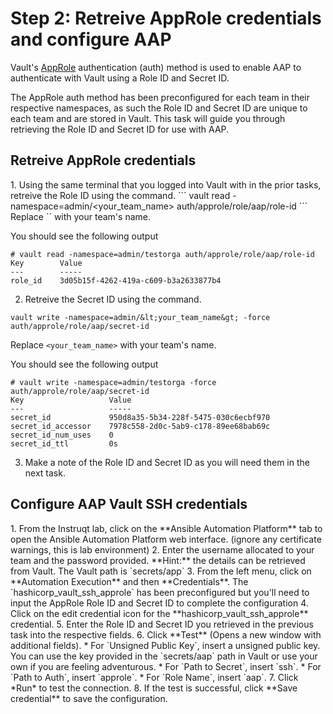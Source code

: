 # Step 2: Retreive AppRole credentials and configure AAP

Vault's [AppRole](https://www.vaultproject.io/docs/auth/approle) authentication (auth) method is used to enable AAP to authenticate with Vault using a Role ID and Secret ID.

The AppRole auth method has been preconfigured for each team in their respective namespaces, as such the Role ID and Secret ID are unique to each team and are stored in Vault. This task will guide you through retrieving the Role ID and Secret ID for use with AAP. 

## Retreive AppRole credentials

<Task id="read_aap_creds">
1. Using the same terminal that you logged into Vault with in the prior tasks, retreive the Role ID using the command.
```
vault read -namespace=admin/&lt;your_team_name&gt; auth/approle/role/aap/role-id
```
Replace `<your_team_name>` with your team's name.

You should see the following output
```
# vault read -namespace=admin/testorga auth/approle/role/aap/role-id
Key        Value
---        -----
role_id    3d05b15f-4262-419a-c609-b3a2633877b4
```
2. Retreive the Secret ID using the command.
```
vault write -namespace=admin/&lt;your_team_name&gt; -force auth/approle/role/aap/secret-id
```
Replace `<your_team_name>` with your team's name.

You should see the following output
```
# vault write -namespace=admin/testorga -force auth/approle/role/aap/secret-id
Key                   Value
---                   -----
secret_id             950d8a35-5b34-228f-5475-030c6ecbf970
secret_id_accessor    7978c558-2d0c-5ab9-c178-89ee68bab69c
secret_id_num_uses    0
secret_id_ttl         0s
```
3. Make a note of the Role ID and Secret ID as you will need them in the next task.
</Task>

## Configure AAP Vault SSH credentials

<Task id="configure_aap_vault_creds">
1. From the Instruqt lab, click on the **Ansible Automation Platform** tab to open the Ansible Automation Platform web interface. (ignore any certificate warnings, this is lab environment)
2. Enter the username allocated to your team and the password provided. **Hint:** the details can be retrieved from Vault. The Vault path is `secrets/app`
3. From the left menu, click on **Automation Execution** and then **Credentials**. The `hashicorp_vault_ssh_approle` has been preconfigured but you'll need to input the AppRole Role ID and Secret ID to complete the configuration
4. Click on the edit credential icon for the **hashicorp_vault_ssh_approle** credential.
5. Enter the Role ID and Secret ID you retrieved in the previous task into the respective fields.
6. Click **Test** (Opens a new window with additional fields).
    * For `Unsigned Public Key`, insert a unsigned public key. You can use the key provided in the `secrets/aap` path in Vault or use your own if you are feeling adventurous.
    * For `Path to Secret`, insert `ssh`.
    * For `Path to Auth`, insert `approle`.
    * For `Role Name`, insert `aap`.
7. Click *Run* to test the connection.
8. If the test is successful, click **Save credential** to save the configuration.
</Task>